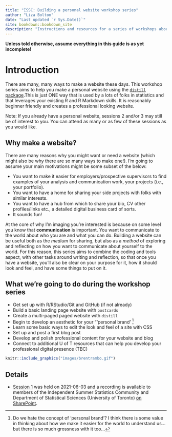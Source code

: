 ```yaml
--- 
title: "ISSC: Building a personal website workshop series"
author: "Liza Bolton"
date: "Last updated `r Sys.Date()`"
site: bookdown::bookdown_site
description: "Instructions and resources for a series of workshops about building a website in Distill."
---
```


__Unless told otherwise, assume everything in this guide is as yet incomplete!__

# Introduction

There are many, many ways to make a website these days. This workshop series aims to help you make a personal website using the [`distill` package](https://rstudio.github.io/distill/).This is just ONE way that is used by a lots of folks in statistics and that leverages your existing R and R Markdown skills. It is reasonably beginner friendly and creates a professional looking website.

Note: If you already have a personal website, sessions 2 and/or 3 may still be of interest to you. You can attend as many or as few of these sessions as you would like.

## Why make a website?

There are many reasons why you might want or need a website (which might also be why there are so many ways to make one!). I'm going to assume your main motivations might be some subset of the below:

- You want to make it easier for employers/prospective supervisors to find examples of your analysis and communication work, your projects (i.e., your portfolio).
- You want to have a home for sharing your side projects with folks with similar interests.
- You want to have a hub from which to share your bio, CV other profiles/links etc., a detailed digital business card of sorts.
- It sounds fun!

At the core of why I'm imaging you're interested is because on some level you know that __communication__ is important. You want to communicate to the world about who you are and what you can do. Building a website can be useful both as the _medium_ for sharing, but also as a _method_ of exploring and reflecting on how you want to communicate about yourself to the world. For this reason, this series aims to combine the coding and tools aspect, with other tasks around writing and reflection, so that once you have a website, you'll also be clear on your purpose for it, how it should look and feel, and have some things to put on it.

## What we're going to do during the workshop series

- Get set up with R/RStudio/Git and GitHub (if not already)
- Build a basic landing page website with `postcards`
- Create a multi-paged paged website with `distill`
- Begin to develop an aesthetic for your "'personal brand' ^[Do we hate the concept of 'personal brand'? I think there is some value in thinking about how we make it easier for the world to understand us...but there is so much grossness with it too...]
- Learn some basic ways to edit the look and feel of a site with CSS
- Set up and post a first blog post
- Develop and polish professional content for your website and blog
- Connect to additional U of T resources that can help you develop your professional digital presence (TBC)

```r
knitr::include_graphics("images/brentrambo.gif")
```

## Details

- [Session 1](#sesh1) was held on 2021-06-03 and a recording is available to members of the Independent Summer Statistics Community and Department of Statistical Sciences (University of Toronto) [on SharePoint](https://utoronto.sharepoint.com/sites/ArtSci-STA/ISSC/SitePages/Past-events.aspx#website-building-workshop-series-session-1).
